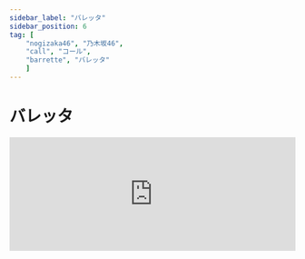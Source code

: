 ```yaml
---
sidebar_label: "バレッタ"
sidebar_position: 6
tag: [
    "nogizaka46", "乃木坂46",
    "call", "コール",
    "barrette", "バレッタ"
    ]
---
```


# バレッタ

<iframe width="100%" height="200" src="https://open.spotify.com/embed/track/4aiDRWmTvD1asnIqV9I6th" frameBorder="0" allow="encrypted-media" loading="lazy" />

---

バレッタ

君の髪

大きな蝶が留まってる

バレッタ

羽根を立て

気づかれたくなくて

じっとしている

僕だ

---

図書室の  <CallHighlight>〇〇</CallHighlight>

窓際で  <CallHighlight>〇〇</CallHighlight>

女子たちが声潜め

会議中  <CallHighlight>超絶可愛い！〇〇!</CallHighlight>

---

ヘミングウェイを  <CallHighlight>〇〇</CallHighlight>

読みながら  <CallHighlight>〇〇</CallHighlight>

僕はチラ見した  <CallHighlight>超絶可愛い！〇〇!</CallHighlight>

---

<CallHighlight>オー、ハイ！×4</CallHighlight >唇のその動きを頭の中でトレースして

さあ ヒントを貰おうか?

偶然 目と目が合って

心を覗かれたように

もう 僕は白旗上げた

---

バレッタ

風の中

踊った髪を手で押さえ

バレッタ

太陽が

ああ眩しそうに

目を逸らしたのは

君だ

---

昆虫の  <CallHighlight>〇〇</CallHighlight>

図鑑には  <CallHighlight>〇〇</CallHighlight>

きっと載っていないって

思ってた  <CallHighlight>超絶可愛い！〇〇!</CallHighlight>

---

妄想から  <CallHighlight>〇〇</CallHighlight>

ロマンスが  <CallHighlight>〇〇</CallHighlight>

ふいに

動き出す  <CallHighlight>超絶可愛い！〇〇!</CallHighlight>

---

<CallHighlight>オー、ハイ！×4</CallHighlight > 君たちのその企み状況証拠 並べて

さあ 推理してみようか?

男子でカッコいいのは

誰かと盛り上がってる

そう 僕の視線の先で…

---

バレッタ

君の髪

大きな蝶が留まってる

バレッタ

羽根を立て

気づかれたくなくて

じっとしている

僕だ

---

バレッタ

振り向いて

両手で髪を留めながら

バレッタ

君らしく

いたずらっぽい目で

微笑んだのは

なぜだ?



Lalalala…